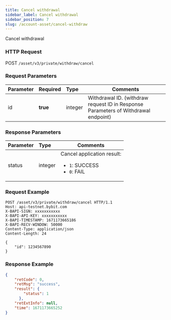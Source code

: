 ```yaml
---
title: Cancel withdrawal
sidebar_label: Cancel withdrawal
sidebar_position: 7
slug: /account-asset/cancel-withdraw
---
```

Cancel withdrawal

### HTTP Request
POST `/asset/v3/private/withdraw/cancel`

### Request Parameters
| Parameter | Required | Type | Comments|
|:----- |:-------|:-----|------ |
|id| <b>true</b> | integer |Withdrawal ID. (withdraw request ID in Response Parameters of Withdrawal endpoint)|

### Response Parameters
| Parameter | Type | Comments|
|:----- |:-----|----- |
|status|integer |Cancel application result: <ul><li>`1`: SUCCESS</li><li>`0`: FAIL</li></ul>|

### Request Example

```http
POST /asset/v3/private/withdraw/cancel HTTP/1.1
Host: api-testnet.bybit.com
X-BAPI-SIGN: xxxxxxxxxxx
X-BAPI-API-KEY: xxxxxxxxxxx
X-BAPI-TIMESTAMP: 1671173665186
X-BAPI-RECV-WINDOW: 50000
Content-Type: application/json
Content-Length: 24

{
    "id": 1234567890
}
```

### Response Example

```json
{
    "retCode": 0,
    "retMsg": "success",
    "result": {
        "status": 1
      },
    "retExtInfo": null,
    "time": 1671173665252
}
```
